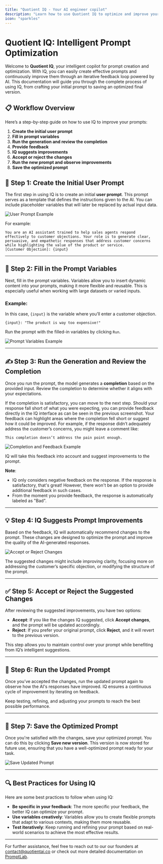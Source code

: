 ```yaml
---
title: "Quotient IQ - Your AI engineer copilot"
description: "Learn how to use Quotient IQ to optimize and improve your prompts with intelligent feedback."
icon: "sparkles"
---
```


# Quotient IQ: Intelligent Prompt Optimization

Welcome to **Quotient IQ**, your intelligent copilot for prompt creation and optimization. With IQ, you can easily create effective prompts and continuously improve them through an iterative feedback loop powered by AI. This documentation will guide you through the complete process of using IQ, from crafting your initial prompt to saving an optimized final version.

## 📋 Workflow Overview

Here’s a step-by-step guide on how to use IQ to improve your prompts:

1. **Create the initial user prompt**
2. **Fill in prompt variables**
3. **Run the generation and review the completion**
4. **Provide feedback**
5. **IQ suggests improvements**
6. **Accept or reject the changes**
7. **Run the new prompt and observe improvements**
8. **Save the optimized prompt**

## 📝 Step 1: Create the Initial User Prompt

The first step in using IQ is to create an initial **user prompt**. This prompt serves as a template that defines the instructions given to the AI. You can include placeholder variables that will later be replaced by actual input data.

<Image src="../assets/iq/user-prompt.png" alt="User Prompt Example" />

For example:

```plaintext
You are an AI assistant trained to help sales agents respond effectively to customer objections. Your role is to generate clear, persuasive, and empathetic responses that address customer concerns while highlighting the value of the product or service.
[Customer Objection]: {input}
``` 

---

## 🔄 Step 2: Fill in the Prompt Variables

Next, fill in the prompt variables. Variables allow you to insert dynamic content into your prompts, making it more flexible and reusable. This is especially useful when working with large datasets or varied inputs.

### Example:
In this case, `{input}` is the variable where you’ll enter a customer objection.

```plaintext
{input}: "The product is way too expensive!"
```

Run the prompt with the filled-in variables by clicking `Run`.

<Image src="../assets/iq/prompt-variables.png" alt="Prompt Variables Example" />

---

## ✍️ Step 3: Run the Generation and Review the Completion

Once you run the prompt, the model generates a **completion** based on the provided input. Review the completion to determine whether it aligns with your expectations.

If the completion is satisfactory, you can move to the next step. Should your response fall short of what you were expecting, you can provide feedback directly in the IQ interface as can be seen in the previous screenshot. Your feedback can highlight areas where the completion fell short or suggest how it could be improved. For example, if the response didn’t adequately address the customer’s concerns, you might leave a comment like:

```plaintext
This completion doesn’t address the pain point enough.
```

<Image src="../assets/iq/completion-provide-feedback.png" alt="Completion and Feedback Example" />

IQ will take this feedback into account and suggest improvements to the prompt.

**Note**:

- IQ only considers negative feedback on the response. If the response is satisfactory, that's great! However, there won't be an option to provide additional feedback in such cases.
- From the moment you provide feedback, the response is automatically labeled as "Bad". 
---

## 💡 Step 4: IQ Suggests Prompt Improvements

Based on the feedback, IQ will automatically recommend changes to the prompt. These changes are designed to optimize the prompt and improve the quality of the AI-generated responses.

<Image src="../assets/iq/improve-prompt-accept-reject.png" alt="Accept or Reject Changes" />

The suggested changes might include improving clarity, focusing more on addressing the customer’s specific objection, or modifying the structure of the prompt.

---

## ✅ Step 5: Accept or Reject the Suggested Changes

After reviewing the suggested improvements, you have two options:

- **Accept**: If you like the changes IQ suggested, click **Accept changes**, and the prompt will be updated accordingly.
- **Reject**: If you prefer your original prompt, click **Reject**, and it will revert to the previous version.

This step allows you to maintain control over your prompt while benefiting from IQ’s intelligent suggestions.

---

## 🚀 Step 6: Run the Updated Prompt

Once you’ve accepted the changes, run the updated prompt again to observe how the AI's responses have improved. IQ ensures a continuous cycle of improvement by iterating on feedback.

Keep testing, refining, and adjusting your prompts to reach the best possible performance.

---

## 💾 Step 7: Save the Optimized Prompt

Once you're satisfied with the changes, save your optimized prompt. You can do this by clicking **Save new version**. This version is now stored for future use, ensuring that you have a well-optimized prompt ready for your task.

<Image src="../assets/iq/save-updated-prompt.png" alt="Save Updated Prompt" />

---

## 🔍 Best Practices for Using IQ

Here are some best practices to follow when using IQ:

- **Be specific in your feedback**: The more specific your feedback, the better IQ can optimize your prompt.
- **Use variables creatively**: Variables allow you to create flexible prompts that adapt to various contexts, making them more reusable.
- **Test iteratively**: Keep running and refining your prompt based on real-world scenarios to achieve the most effective results.

---

For further assistance, feel free to reach out to our our founders at [contact@quotientai.co](mailto:contact@quotientai.co) or check out more detailed documentation on [PromptLab](../promptlab/promptlab.mdx).



